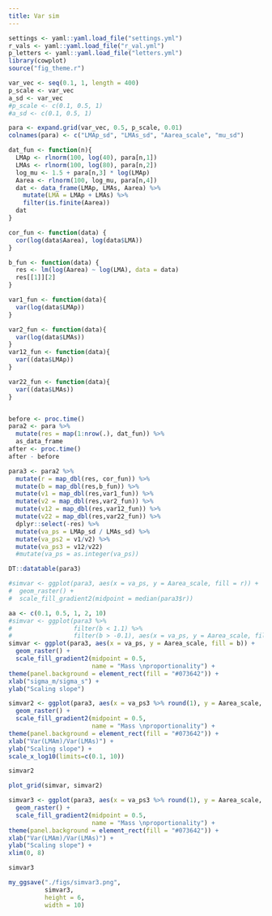 ```yaml
---
title: Var sim
---
```


```r
settings <- yaml::yaml.load_file("settings.yml")
r_vals <- yaml::yaml.load_file("r_val.yml")
p_letters <- yaml::yaml.load_file("letters.yml")
library(cowplot)
source("fig_theme.r")
```

```r
var_vec <- seq(0.1, 1, length = 400)
p_scale <- var_vec
a_sd <- var_vec
#p_scale <- c(0.1, 0.5, 1)
#a_sd <- c(0.1, 0.5, 1)

para <- expand.grid(var_vec, 0.5, p_scale, 0.01)
colnames(para) <- c("LMAp_sd", "LMAs_sd", "Aarea_scale", "mu_sd")

dat_fun <- function(n){
  LMAp <- rlnorm(100, log(40), para[n,1])
  LMAs <- rlnorm(100, log(80), para[n,2])
  log_mu <- 1.5 + para[n,3] * log(LMAp)
  Aarea <- rlnorm(100, log_mu, para[n,4])
  dat <- data_frame(LMAp, LMAs, Aarea) %>%
    mutate(LMA = LMAp + LMAs) %>%
    filter(is.finite(Aarea))
  dat
}

cor_fun <- function(data) {
  cor(log(data$Aarea), log(data$LMA))
}

b_fun <- function(data) {
  res <- lm(log(Aarea) ~ log(LMA), data = data)
  res[[1]][2]
}

var1_fun <- function(data){
  var(log(data$LMAp))
}

var2_fun <- function(data){
  var(log(data$LMAs))
}
var12_fun <- function(data){
  var((data$LMAp))
}

var22_fun <- function(data){
  var((data$LMAs))
}


before <- proc.time()
para2 <- para %>%
  mutate(res = map(1:nrow(.), dat_fun)) %>%
  as_data_frame
after <- proc.time()
after - before

para3 <- para2 %>%
  mutate(r = map_dbl(res, cor_fun)) %>%
  mutate(b = map_dbl(res,b_fun)) %>%
  mutate(v1 = map_dbl(res,var1_fun)) %>%
  mutate(v2 = map_dbl(res,var2_fun)) %>%
  mutate(v12 = map_dbl(res,var12_fun)) %>%
  mutate(v22 = map_dbl(res,var22_fun)) %>%
  dplyr::select(-res) %>%
  mutate(va_ps = LMAp_sd / LMAs_sd) %>%
  mutate(va_ps2 = v1/v2) %>%
  mutate(va_ps3 = v12/v22)
  #mutate(va_ps = as.integer(va_ps))

DT::datatable(para3)

#simvar <- ggplot(para3, aes(x = va_ps, y = Aarea_scale, fill = r)) +
#  geom_raster() +
#  scale_fill_gradient2(midpoint = median(para3$r))

aa <- c(0.1, 0.5, 1, 2, 10)
#simvar <- ggplot(para3 %>% 
#                 filter(b < 1.1) %>%
#                 filter(b > -0.1), aes(x = va_ps, y = Aarea_scale, fill = b)) +
simvar <- ggplot(para3, aes(x = va_ps, y = Aarea_scale, fill = b)) +
  geom_raster() +
  scale_fill_gradient2(midpoint = 0.5,
                       name = "Mass \nproportionality") +
theme(panel.background = element_rect(fill = "#073642")) +
xlab("sigma_m/sigma_s") +
ylab("Scaling slope")

simvar2 <- ggplot(para3, aes(x = va_ps3 %>% round(1), y = Aarea_scale, fill = b)) +
  geom_raster() +
  scale_fill_gradient2(midpoint = 0.5,
                       name = "Mass \nproportionality") +
theme(panel.background = element_rect(fill = "#073642")) +
xlab("Var(LMAm)/Var(LMAs)") +
ylab("Scaling slope") +
scale_x_log10(limits=c(0.1, 10)) 

simvar2

plot_grid(simvar, simvar2)

simvar3 <- ggplot(para3, aes(x = va_ps3 %>% round(1), y = Aarea_scale, fill = b)) +
  geom_raster() +
  scale_fill_gradient2(midpoint = 0.5,
                       name = "Mass \nproportionality") +
theme(panel.background = element_rect(fill = "#073642")) +
xlab("Var(LMAm)/Var(LMAs)") +
ylab("Scaling slope") +
xlim(0, 8)

simvar3

my_ggsave("./figs/simvar3.png",
          simvar3,
          height = 6,
          width = 10)

```


